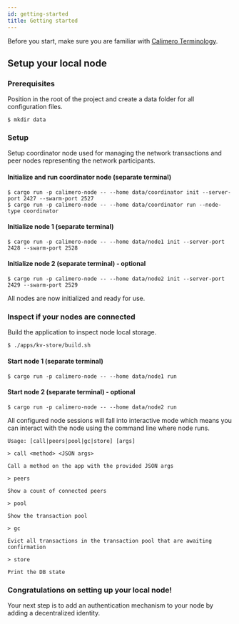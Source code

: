 ```yaml
---
id: getting-started
title: Getting started
---
```


Before you start, make sure you are familiar with [Calimero Terminology](/core/learn/terminology).

## Setup your local node

### Prerequisites

Position in the root of the project and create a data folder for all configuration files.

```console
$ mkdir data
```

### Setup

Setup coordinator node used for managing the network transactions and peer nodes representing the network participants.

#### Initialize and run coordinator node (separate terminal)

```
$ cargo run -p calimero-node -- --home data/coordinator init --server-port 2427 --swarm-port 2527
$ cargo run -p calimero-node -- --home data/coordinator run --node-type coordinator
```

#### Initialize node 1 (separate terminal)

```
$ cargo run -p calimero-node -- --home data/node1 init --server-port 2428 --swarm-port 2528
```

#### Initialize node 2 (separate terminal) - optional

```console
$ cargo run -p calimero-node -- --home data/node2 init --server-port 2429 --swarm-port 2529
```

All nodes are now initialized and ready for use.

### Inspect if your nodes are connected

Build the application to inspect node local storage.

```console
$ ./apps/kv-store/build.sh
```

#### Start node 1 (separate terminal)

```
$ cargo run -p calimero-node -- --home data/node1 run
```

#### Start node 2 (separate terminal) - optional

```console
$ cargo run -p calimero-node -- --home data/node2 run
```

All configured node sessions will fall into interactive mode which means you can interact with the node using the command line where node runs.

```console
Usage: [call|peers|pool|gc|store] [args]

> call <method> <JSON args>

Call a method on the app with the provided JSON args

> peers

Show a count of connected peers

> pool

Show the transaction pool

> gc

Evict all transactions in the transaction pool that are awaiting confirmation

> store

Print the DB state
```

### Congratulations on setting up your local node!

Your next step is to add an authentication mechanism to your node by adding a decentralized identity.
